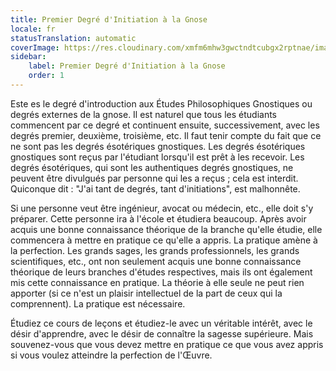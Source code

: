 ```yaml
---
title: Premier Degré d'Initiation à la Gnose
locale: fr
statusTranslation: automatic
coverImage: https://res.cloudinary.com/xmfm6mhw3gwctndtcubgx2rptnae/image/upload/v1741354450/small_cover_introduccion_a_la_gnosis_57a3fc8d72.webp
sidebar:
    label: Premier Degré d'Initiation à la Gnose
    order: 1
---
```

Este es le degré d'introduction aux Études Philosophiques Gnostiques ou degrés externes de la gnose. Il est naturel que tous les étudiants commencent par ce degré et continuent ensuite, successivement, avec les degrés premier, deuxième, troisième, etc. Il faut tenir compte du fait que ce ne sont pas les degrés ésotériques gnostiques. Les degrés ésotériques gnostiques sont reçus par l'étudiant lorsqu'il est prêt à les recevoir. Les degrés ésotériques, qui sont les authentiques degrés gnostiques, ne peuvent être divulgués par personne qui les a reçus ; cela est interdit. Quiconque dit : "J'ai tant de degrés, tant d'initiations", est malhonnête.

Si une personne veut être ingénieur, avocat ou médecin, etc., elle doit s'y préparer. Cette personne ira à l'école et étudiera beaucoup. Après avoir acquis une bonne connaissance théorique de la branche qu'elle étudie, elle commencera à mettre en pratique ce qu'elle a appris. La pratique amène à la perfection. Les grands sages, les grands professionnels, les grands scientifiques, etc., ont non seulement acquis une bonne connaissance théorique de leurs branches d'études respectives, mais ils ont également mis cette connaissance en pratique. La théorie à elle seule ne peut rien apporter (si ce n'est un plaisir intellectuel de la part de ceux qui la comprennent). La pratique est nécessaire.

Étudiez ce cours de leçons et étudiez-le avec un véritable intérêt, avec le désir d'apprendre, avec le désir de connaître la sagesse supérieure. Mais souvenez-vous que vous devez mettre en pratique ce que vous avez appris si vous voulez atteindre la perfection de l'Œuvre.
